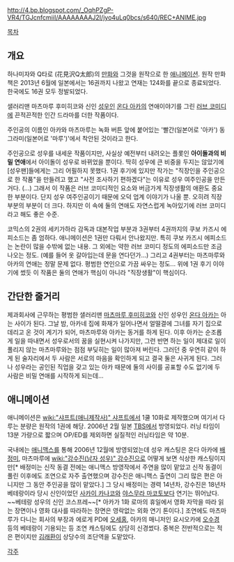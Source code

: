 http://4.bp.blogspot.com/_OqhPZgP-VR4/TGJcnfcmiiI/AAAAAAAAJ2I/jyo4uLq0bcs/s640/REC+ANIME.jpg 

[[목차]]
== 개요 ==
하나미자와 Q타로 (花見沢Q太郎)의 [[만화]]와 그것을 원작으로 한 [[애니메이션]]. 원작 만화책은 2013년 6월에 일본에서는 16권까지 나왔고 연재는 124화를 끝으로 종료되었다. 한국에도 16권 모두 정발되었다.

샐러리맨 마츠마루 후미히코와 신인 [[성우]]인 [[온다 아카]]의 연애이야기를 그린 [[러브 코미디]]에 끈적끈적한 인간 드라마를 더한 작품이다.

주인공의 이름인 아카와 마츠마루는 녹화 버튼 앞에 붙어있는 '빨간(일본어로 '아카') 동그라미(일본어로 '마루')'에서 착안된 것이라고 한다.

주인공으로 성우를 내세운 작품이지만, 사실상 예전부터 내려오는 플롯인 '''아이돌과의 비밀 연애'''에서 아이돌이 성우로 바뀌었을 뿐이다. 딱히 성우에 큰 비중을 두지는 않았기에 [성우팬]들에게는 그리 어필하지 못했다. 1권 후기에 있지만 작가는 "직장인을 주인공으로 한 작품"을 만들려고 했고 "사전 조사하기 편하겠다"는 이유로 성우 여주인공을 만든 거다. (...) 그래서 이 작품은 러브 코미디적인 요소와 버금가게 직장생활의 애환도 중요한 부분이다. 단지 성우 여주인공이기 때문에 오덕 업계 이야기가 나올 뿐. 오히려 직장 부분의 부분이 더 크다. 하지만 이 속에 둘의 연애도 자연스럽게 녹아있기에 러브 코미디라고 해도 좋은 수준.

코믹스의 2권의 세키가하라 감독과 대본작업 부분과 3권부터 4권까지의 쿠보 카즈시 에피소드는 좀 엄하다. 애니메이션은 1권만 다뤄서 안나왔지만. 특히 쿠보 카즈시 에피소드는 논란이 많을 수밖에 없는 내용. 그 외에는 약한 러브 코미디 정도의 에피소드만 조금 나오는 정도. (예를 들어 옷 갈아입는데 문을 연다던가...) 그리고 4권부터는 마츠마루와 아카의 연애는 정말 문제 없다. 평범한 연인으로 가끔 싸우는 정도... 위에 1권 후기 이야기에 썼듯 이 작품은 둘의 연애가 핵심이 아니라 "직장생활"이 핵심이다.
== 간단한 줄거리 ==
제과회사에 근무하는 평범한 샐러리맨 [[마츠마루 후미히코]]와 신인 성우인 [[온다 아카]]는 아는 사이가 된다. 그날 밤, 아카네 집에 화재가 일어나면서 얼떨결에 그녀를 자기 집으로 데리고 온 것이 계기가 되어, 마츠마루와 아카는 동거를 하게 된다. 이후 아카는 순조롭게 일을 따내면서 성우로서의 꿈을 실현시켜 나가지만, 그런 반면 하는 일이 제대로 일이 풀리지 않는 마츠마루와는 점점 부딪히는 일이 많아져 버린다.
그러던 중 우연히 같이 하게 된 술자리에서 두 사람은 서로의 마음을 확인하게 되고 결국 둘은 사귀게 된다. 그러나 성우라는 공인된 직업을 갖고 있는 아카 때문에 둘의 사이를 공표할 수도 없기에 두 사람은 비밀 연애를 시작하게 되는데...


== 애니메이션 ==
애니메이션은 [[wiki:"샤프트(애니제작사)" 샤프트]]에서 1쿨 10화로 제작했으며 여기서 다루는 분량은 원작의 1권에 해당. 2006년 2월 일본 [[TBS]]에서 방영되었다. 러닝 타임이 13분 가량으로 짧으며 OP/ED를 제외하면 실질적인 러닝타임은 약 10분.

국내에는 [[애니맥스]]를 통해 2006년 12월에 방영되었는데 성우 캐스팅은 온다 아카에 [[배정미]], 마츠마루에 [[wiki:"강수진(남자 성우)" 강수진]]으로 어떻게 보면 식상한 캐스팅이지만[* 배정미는 신작 동결 전에는 애니맥스 방영작에서 주연을 많이 맡았고 신작 동결이 풀린 이후에도 조연으로 자주 출연했으며 강수진은 애니맥스 출연이 그리 많은 편은 아니지만 그 동안 주인공을 많이 맡았다.] 그 당시 배정미는 경력 14년차, 강수진은 18년차 베테랑이라 당시 신인이었던 [[사카이 카나코]]와 [[야스무라 마코토]]보다 연기는 뛰어났다. ~~베테랑 성우의 신인 코스프레~~[* 아카가 1화 로마의 휴일에서 영화 자막을 따라 읽는 장면이나 영화 대사를 따라하는 장면은 영락없는 외화 연기 톤이다.] 조연에도 마츠마루가 다니는 회사의 부장과 에로게 PD에 [[오세홍]], 아카의 매니저인 요시오카에 [[오수경]] 등의 베테랑이 기용되는 등 조연 캐스팅에도 상당히 신경썼다. 중복은 전반적으로는 적은 편이지만 [[김래환]]이 상당수의 조단역을 도맡았다.

[[각주]]
